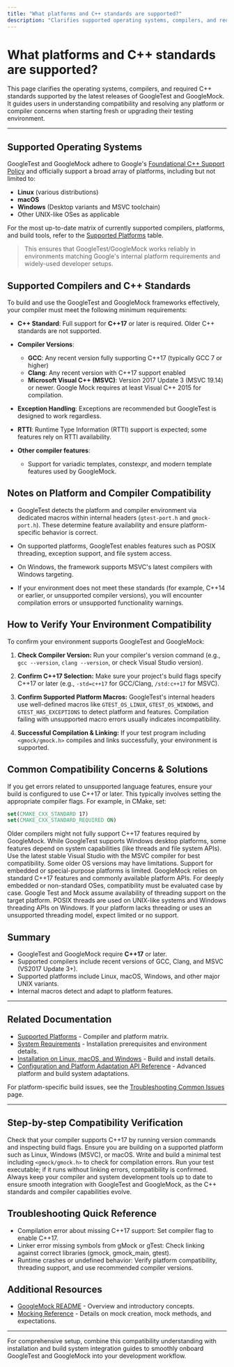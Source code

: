 ```yaml
---
title: "What platforms and C++ standards are supported?"
description: "Clarifies supported operating systems, compilers, and required C++ standards for the latest GoogleTest and GoogleMock releases. Helps users resolve compatibility concerns when starting or upgrading."
---
```


# What platforms and C++ standards are supported?

This page clarifies the operating systems, compilers, and required C++ standards supported by the latest releases of GoogleTest and GoogleMock. It guides users in understanding compatibility and resolving any platform or compiler concerns when starting fresh or upgrading their testing environment.

---

## Supported Operating Systems

GoogleTest and GoogleMock adhere to Google's [Foundational C++ Support Policy](https://opensource.google/documentation/policies/cplusplus-support) and officially support a broad array of platforms, including but not limited to:

- **Linux** (various distributions)
- **macOS**
- **Windows** (Desktop variants and MSVC toolchain)
- Other UNIX-like OSes as applicable

For the most up-to-date matrix of currently supported compilers, platforms, and build tools, refer to the [Supported Platforms](https://github.com/google/oss-policies-info/blob/main/foundational-cxx-support-matrix.md) table.

> This ensures that GoogleTest/GoogleMock works reliably in environments matching Google's internal platform requirements and widely-used developer setups.

## Supported Compilers and C++ Standards

To build and use the GoogleTest and GoogleMock frameworks effectively, your compiler must meet the following minimum requirements:

- **C++ Standard**: Full support for **C++17** or later is required. Older C++ standards are not supported.

- **Compiler Versions**:
  - **GCC**: Any recent version fully supporting C++17 (typically GCC 7 or higher)
  - **Clang**: Any recent version with C++17 support enabled
  - **Microsoft Visual C++ (MSVC)**: Version 2017 Update 3 (MSVC 19.14) or newer. Google Mock requires at least Visual C++ 2015 for compilation.

- **Exception Handling**: Exceptions are recommended but GoogleTest is designed to work regardless.

- **RTTI**: Runtime Type Information (RTTI) support is expected; some features rely on RTTI availability.

- **Other compiler features**:
  - Support for variadic templates, constexpr, and modern template features used by GoogleMock.

## Notes on Platform and Compiler Compatibility

- GoogleTest detects the platform and compiler environment via dedicated macros within internal headers (`gtest-port.h` and `gmock-port.h`). These determine feature availability and ensure platform-specific behavior is correct.

- On supported platforms, GoogleTest enables features such as POSIX threading, exception support, and file system access.

- On Windows, the framework supports MSVC's latest compilers with Windows targeting.

- If your environment does not meet these standards (for example, C++14 or earlier, or unsupported compiler versions), you will encounter compilation errors or unsupported functionality warnings.

## How to Verify Your Environment Compatibility

To confirm your environment supports GoogleTest and GoogleMock:

1. **Check Compiler Version:** Run your compiler's version command (e.g., `gcc --version`, `clang --version`, or check Visual Studio version).

2. **Confirm C++17 Selection:** Make sure your project's build flags specify C++17 or later (e.g., `-std=c++17` for GCC/Clang, `/std:c++17` for MSVC).

3. **Confirm Supported Platform Macros:** GoogleTest's internal headers use well-defined macros like `GTEST_OS_LINUX`, `GTEST_OS_WINDOWS`, and `GTEST_HAS_EXCEPTIONS` to detect platform and features. Compilation failing with unsupported macro errors usually indicates incompatibility.

4. **Successful Compilation & Linking:** If your test program including `<gmock/gmock.h>` compiles and links successfully, your environment is supported.

## Common Compatibility Concerns & Solutions

<AccordionGroup title="Compatibility FAQ and Tips">
<Accordion title="Why does my compiler complain about C++ standard version?">
If you get errors related to unsupported language features, ensure your build is configured to use C++17 or later. This typically involves setting the appropriate compiler flags. For example, in CMake, set:

```cmake
set(CMAKE_CXX_STANDARD 17)
set(CMAKE_CXX_STANDARD_REQUIRED ON)
```

Older compilers might not fully support C++17 features required by GoogleMock.
</Accordion>
<Accordion title="Are older operating systems like Windows 7 supported?">
While GoogleTest supports Windows desktop platforms, some features depend on system capabilities (like threads and file system APIs). Use the latest stable Visual Studio with the MSVC compiler for best compatibility. Some older OS versions may have limitations.
</Accordion>
<Accordion title="Can I use GoogleMock with cross-compilation or embedded systems?">
Support for embedded or special-purpose platforms is limited. GoogleMock relies on standard C++17 features and commonly available platform APIs. For deeply embedded or non-standard OSes, compatibility must be evaluated case by case.
</Accordion>
<Accordion title="What about thread safety and concurrency support?">
Google Test and Mock assume availability of threading support on the target platform. POSIX threads are used on UNIX-like systems and Windows threading APIs on Windows. If your platform lacks threading or uses an unsupported threading model, expect limited or no support.
</Accordion>
</AccordionGroup>

## Summary

- GoogleTest and GoogleMock require **C++17** or later.
- Supported compilers include recent versions of GCC, Clang, and MSVC (VS2017 Update 3+).
- Supported platforms include Linux, macOS, Windows, and other major UNIX variants.
- Internal macros detect and adapt to platform features.

---

## Related Documentation

- [Supported Platforms](https://github.com/google/oss-policies-info/blob/main/foundational-cxx-support-matrix.md) - Compiler and platform matrix.
- [System Requirements](https://docs.example.com/getting-started/prerequisites-installation/system-requirements) - Installation prerequisites and environment details.
- [Installation on Linux, macOS, and Windows](https://docs.example.com/getting-started/prerequisites-installation/installation-platforms) - Build and install details.
- [Configuration and Platform Adaptation API Reference](https://docs.example.com/api-reference/integration-advanced/configuration-and-platforms) - Advanced platform and build system adaptations.

For platform-specific build issues, see the [Troubleshooting Common Issues](https://docs.example.com/getting-started/troubleshooting-validation/common-issues) page.

---

## Step-by-step Compatibility Verification

<Steps>
<Step title="Verify Compiler Version and C++ Standard">
Check that your compiler supports C++17 by running version commands and inspecting build flags.
</Step>
<Step title="Confirm Operating System Support">
Ensure you are building on a supported platform such as Linux, Windows (MSVC), or macOS.
</Step>
<Step title="Compile a Simple Test Program">
Write and build a minimal test including <code>&lt;gmock/gmock.h&gt;</code> to check for compilation errors.
</Step>
<Step title="Run Test Binary">
Run your test executable; if it runs without linking errors, compatibility is confirmed.
</Step>
</Steps>

<Tip>
Always keep your compiler and system development tools up to date to ensure smooth integration with GoogleTest and GoogleMock, as the C++ standards and compiler capabilities evolve.
</Tip>

## Troubleshooting Quick Reference

- Compilation error about missing C++17 support: Set compiler flag to enable C++17.
- Linker error missing symbols from gMock or gTest: Check linking against correct libraries (gmock, gmock_main, gtest).
- Runtime crashes or undefined behavior: Verify platform compatibility, threading support, and use recommended compiler versions.

## Additional Resources

- [GoogleMock README](https://github.com/google/googletest/tree/main/googlemock/README.md) - Overview and introductory concepts.
- [Mocking Reference](https://docs.example.com/api-reference/mocking-api/mock-creation) - Details on mock creation, mock methods, and expectations.

---

For comprehensive setup, combine this compatibility understanding with installation and build system integration guides to smoothly onboard GoogleTest and GoogleMock into your development workflow.